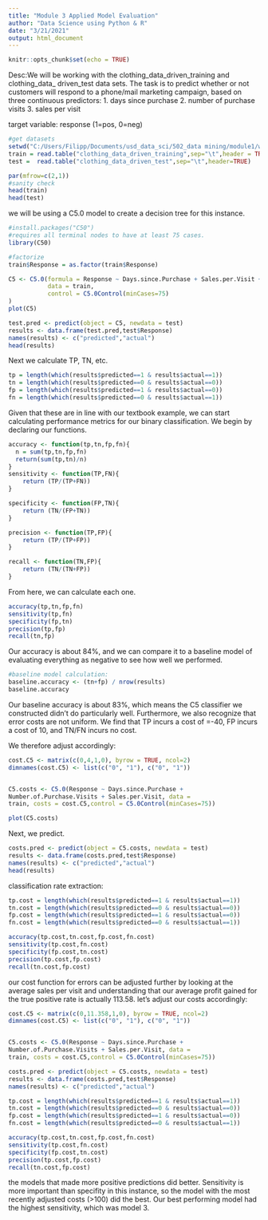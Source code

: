```yaml
---
title: "Module 3 Applied Model Evaluation"
author: "Data Science using Python & R"
date: "3/21/2021"
output: html_document
---
```


```r
knitr::opts_chunk$set(echo = TRUE)
```


Desc:We will be working with the clothing_data_driven_training and clothing_data_
driven_test data sets. The task is to predict whether or not customers will respond
to a phone/mail marketing campaign, based on three continuous predictors:
1. days since purchase 
2. number of purchase visits
3. sales per visit

target variable: response (1=pos, 0=neg)

```r
#get datasets 
setwd("C:/Users/Filipp/Documents/usd_data_sci/502_data mining/module1/website data sets")
train = read.table("clothing_data_driven_training",sep="\t",header = TRUE)
test =  read.table("clothing_data_driven_test",sep="\t",header=TRUE)

par(mfrow=c(2,1))
#sanity check
head(train)
head(test)
```
we will be using a C5.0 model to create a decision tree for this instance.
```r

#install.packages("C50")
#requires all terminal nodes to have at least 75 cases.
library(C50)

#factorize 
train$Response = as.factor(train$Response)

C5 <- C5.0(formula = Response ~ Days.since.Purchase + Sales.per.Visit + Number.of.Purchase.Visits,
           data = train, 
           control = C5.0Control(minCases=75)
) 
plot(C5)

test.pred <- predict(object = C5, newdata = test)
results <- data.frame(test.pred,test$Response)
names(results) <- c("predicted","actual")
head(results)
```
Next we calculate TP, TN, etc.

```r

tp = length(which(results$predicted==1 & results$actual==1))
tn = length(which(results$predicted==0 & results$actual==0))
fp = length(which(results$predicted==1 & results$actual==0))
fn = length(which(results$predicted==0 & results$actual==1))

```

Given that these are in line with our textbook example, we can start calculating performance metrics for our binary classification.
We begin by declaring our functions.

```r

accuracy <- function(tp,tn,fp,fn){
  n = sum(tp,tn,fp,fn)
  return(sum(tp,tn)/n)
}
sensitivity <- function(TP,FN){
	return (TP/(TP+FN))
}

specificity <- function(FP,TN){
	return (TN/(FP+TN))
}

precision <- function(TP,FP){
	return (TP/(TP+FP))
}

recall <- function(TN,FP){
	return (TN/(TN+FP))
}

```

From here, we can calculate each one.
```r
accuracy(tp,tn,fp,fn)
sensitivity(tp,fn)
specificity(fp,tn)
precision(tp,fp)
recall(tn,fp)
```
Our accuracy is about 84%, and we can compare it to a baseline model of evaluating everything as negative to 
see how well we performed.

```r
#baseline model calculation:
baseline.accuracy <- (tn+fp) / nrow(results)
baseline.accuracy
```
Our baseline accuracy is about 83%, which means the C5 classifier we constructed didn't do particularly well.
Furthermore, we also recognize that error costs are not uniform. We find that TP incurs a cost of =-40,
FP incurs a cost of 10, and TN/FN incurs no cost.

We therefore adjust accordingly:
```r
cost.C5 <- matrix(c(0,4,1,0), byrow = TRUE, ncol=2)
dimnames(cost.C5) <- list(c("0", "1"), c("0", "1"))


C5.costs <- C5.0(Response ~ Days.since.Purchase +
Number.of.Purchase.Visits + Sales.per.Visit, data =
train, costs = cost.C5,control = C5.0Control(minCases=75))

plot(C5.costs)

```

Next, we predict.

```r
costs.pred <- predict(object = C5.costs, newdata = test)
results <- data.frame(costs.pred,test$Response)
names(results) <- c("predicted","actual")
head(results)
```

classification rate extraction:

```r
tp.cost = length(which(results$predicted==1 & results$actual==1))
tn.cost = length(which(results$predicted==0 & results$actual==0))
fp.cost = length(which(results$predicted==1 & results$actual==0))
fn.cost = length(which(results$predicted==0 & results$actual==1))

accuracy(tp.cost,tn.cost,fp.cost,fn.cost)
sensitivity(tp.cost,fn.cost)
specificity(fp.cost,tn.cost)
precision(tp.cost,fp.cost)
recall(tn.cost,fp.cost)

```
our cost function for errors can be adjusted further by looking at the average sales per visit and understanding that our average profit gained for the 
true positive rate is actually 113.58. let's adjust our costs accordingly:

```r
cost.C5 <- matrix(c(0,11.358,1,0), byrow = TRUE, ncol=2)
dimnames(cost.C5) <- list(c("0", "1"), c("0", "1"))


C5.costs <- C5.0(Response ~ Days.since.Purchase +
Number.of.Purchase.Visits + Sales.per.Visit, data =
train, costs = cost.C5,control = C5.0Control(minCases=75))

costs.pred <- predict(object = C5.costs, newdata = test)
results <- data.frame(costs.pred,test$Response)
names(results) <- c("predicted","actual")

tp.cost = length(which(results$predicted==1 & results$actual==1))
tn.cost = length(which(results$predicted==0 & results$actual==0))
fp.cost = length(which(results$predicted==1 & results$actual==0))
fn.cost = length(which(results$predicted==0 & results$actual==1))

accuracy(tp.cost,tn.cost,fp.cost,fn.cost)
sensitivity(tp.cost,fn.cost)
specificity(fp.cost,tn.cost)
precision(tp.cost,fp.cost)
recall(tn.cost,fp.cost)

```
the models that made more positive predictions did better. Sensitivity is more important than specifity in this instance, so the model with the most recently adjusted costs (>100) did the best. Our best performing model had the highest sensitivity, which was model 3. 


